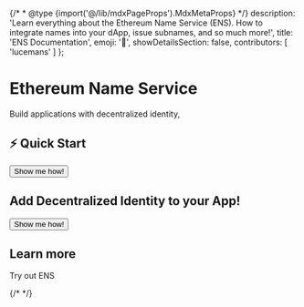 {/* * @type {import('@/lib/mdxPageProps').MdxMetaProps} */}
description: 'Learn everything about the Ethereum Name Service (ENS). How to integrate names into your dApp, issue subnames, and so much more!',
title: 'ENS Documentation',
emoji: '👋',
showDetailsSection: false,
contributors: [
'lucemans'
]
};

<h1>Ethereum Name Service</h1>

<p>Build applications with decentralized identity,</p>

<div className="flex gap-x-3">
    <div className="border p-4 rounded-lg bg-ens-light-grey-surface dark:bg-ens-dark-grey-surface border-ens-light-border dark:border-ens-dark-border not-prose">
        <h2 className="font-bold text-lg">⚡ Quick Start</h2>
        <Button>Show me how!</Button>
    </div>
    <div className="grow border p-4 rounded-lg border-ens-light-border dark:border-ens-dark-border bg-ens-light-grey-surface dark:bg-ens-dark-grey-surface not-prose">
        <h2 className="font-bold text-lg text-ens-light-t">
            Add Decentralized Identity to your App!
        </h2>
        <Button>Show me how!</Button>
    </div>
</div>

<h2>Learn more</h2>
<p>Try out ENS</p>

{/* <VideoComponent src="https://v3x.space/ens-docs/intro5" /> */}

<div className="grid grid-cols-2 gap-x-3 gap-y-3">
<QuickBannerLink
    title="I'm building a dApp"
    description="Learn how to integrate ENS into your dApp"
    href="/web"
    image="/content/home/grid_link_1.png"
/>

<QuickBannerLink
    title="I'm here to learn about resolution"
    description="Learn how ENS works under the hood, register, renew, resolvers, registries, and much more!"
    href="/resolution"
    image="/content/home/grid_link_2.png"
/>

<QuickBannerLink
    title="I'm looking for the DAO Governance Docs"
    description="Everything about the ENS DAO you find here!"
    href="/dao"
    image="/content/home/grid_link_3.png"
/>

<QuickBannerLink
    title="I'm not a developer how did I get here?"
    description="The support knowledgebase is a wondeful resource for any questions you might have!"
    href="https://support.ens.domains/"
    image="/content/home/grid_link_4.png"
/>
</div>
